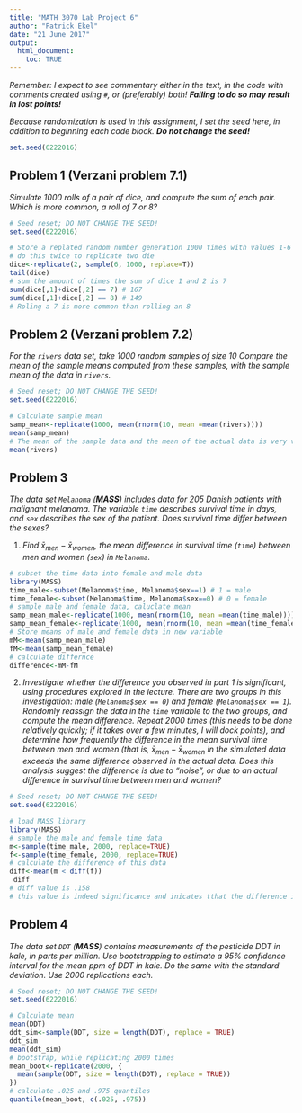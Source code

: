 ```yaml
---
title: "MATH 3070 Lab Project 6"
author: "Patrick Ekel"
date: "21 June 2017"
output:
  html_document:
    toc: TRUE
---
```


*Remember: I expect to see commentary either in the text, in the code with comments created using `#`, or (preferably) both! **Failing to do so may result in lost points!***

*Because randomization is used in this assignment, I set the seed here, in addition to beginning each code block. **Do not change the seed!***

```r
set.seed(6222016)
```

## Problem 1 (Verzani problem 7.1)
*Simulate 1000 rolls of a pair of dice, and compute the sum of each pair. Which is more common, a roll of 7 or 8?*

```r
# Seed reset; DO NOT CHANGE THE SEED!
set.seed(6222016)
```

```r
# Store a replated random number generation 1000 times with values 1-6
# do this twice to replicate two die
dice<-replicate(2, sample(6, 1000, replace=T))
tail(dice)
# sum the amount of times the sum of dice 1 and 2 is 7
sum(dice[,1]+dice[,2] == 7) # 167
sum(dice[,1]+dice[,2] == 8) # 149
# Roling a 7 is more common than rolling an 8
```

## Problem 2 (Verzani problem 7.2)
*For the `rivers` data set, take 1000 random samples of size 10 Compare the mean of the sample means computed from these samples, with the sample mean of the data in `rivers`.*

```r
# Seed reset; DO NOT CHANGE THE SEED!
set.seed(6222016)
```

```r
# Calculate sample mean
samp_mean<-replicate(1000, mean(rnorm(10, mean =mean(rivers))))
mean(samp_mean)
# The mean of the sample data and the mean of the actual data is very very similar. THis is becasue of the large sample size
mean(rivers)
```

## Problem 3
*The data set `Melanoma` (**MASS**) includes data for 205 Danish patients with malignant melanoma. The variable `time` describes survival time in days, and `sex` describes the sex of the patient. Does survival time differ between the sexes?*

1. *Find $\bar{x}_{\text{men}} - \bar{x}_{\text{women}}$, the mean difference in survival time (`time`) between men and women (`sex`) in `Melanoma`.*

```r
# subset the time data into female and male data
library(MASS)
time_male<-subset(Melanoma$time, Melanoma$sex==1) # 1 = male
time_female<-subset(Melanoma$time, Melanoma$sex==0) # 0 = female
# sample male and female data, caluclate mean
samp_mean_male<-replicate(1000, mean(rnorm(10, mean =mean(time_male))))
samp_mean_female<-replicate(1000, mean(rnorm(10, mean =mean(time_female))))
# Store means of male and female data in new variable
mM<-mean(samp_mean_male)
fM<-mean(samp_mean_female)
# calculate differnce
difference<-mM-fM

```

2. *Investigate whether the difference you observed in part 1 is significant, using procedures explored in the lecture. There are two groups in this investigation: male (`Melanoma$sex == 0`) and female (`Melanoma$sex == 1`). Randomly reassign the data in the `time` variable to the two groups, and compute the mean difference. Repeat 2000 times (this needs to be done relatively quickly; if it takes over a few minutes, I will dock points), and determine how frequently the difference in the mean survival time between men and women (that is, $\bar{x}_{\text{men}} - \bar{x}_{\text{women}}$ in the simulated data exceeds the same difference observed in the actual data. Does this analysis suggest the difference is due to "noise", or due to an actual difference in survival time between men and women?*

```r
# Seed reset; DO NOT CHANGE THE SEED!
set.seed(6222016)
```

```r
# load MASS library
library(MASS)
# sample the male and female time data
m<-sample(time_male, 2000, replace=TRUE)
f<-sample(time_female, 2000, replace=TRUE)
# calculate the difference of this data 
diff<-mean(m < diff(f))
 diff
# diff value is .158
# this value is indeed significance and inicates tthat the difference in time between the sexes is not just noise
```

## Problem 4
*The data set `DDT` (**MASS**) contains measurements of the pesticide DDT in kale, in parts per million. Use bootstrapping to estimate a 95% confidence interval for the mean ppm of DDT in kale. Do the same with the standard deviation. Use 2000 replications each.*

```r
# Seed reset; DO NOT CHANGE THE SEED!
set.seed(6222016)
```

```r
# Calculate mean
mean(DDT)
ddt_sim<-sample(DDT, size = length(DDT), replace = TRUE)
ddt_sim
mean(ddt_sim)
# bootstrap, while replicating 2000 times
mean_boot<-replicate(2000, {
  mean(sample(DDT, size = length(DDT), replace = TRUE))
})
# calculate .025 and .975 quantiles
quantile(mean_boot, c(.025, .975))
```